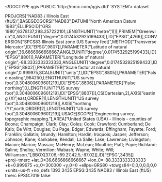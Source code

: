 <!DOCTYPE qgis PUBLIC 'http://mrcc.com/qgis.dtd' 'SYSTEM'>
<qgis version="3.32.3-Lima">
  <identifier></identifier>
  <parentidentifier></parentidentifier>
  <language></language>
  <type>dataset</type>
  <title></title>
  <abstract></abstract>
  <contact>
    <name></name>
    <organization></organization>
    <position></position>
    <voice></voice>
    <fax></fax>
    <email></email>
    <role></role>
  </contact>
  <links/>
  <dates/>
  <fees></fees>
  <encoding></encoding>
  <crs>
    <spatialrefsys nativeFormat="Wkt">
      <wkt>PROJCRS["NAD83 / Illinois East (ftUS)",BASEGEOGCRS["NAD83",DATUM["North American Datum 1983",ELLIPSOID["GRS 1980",6378137,298.257222101,LENGTHUNIT["metre",1]]],PRIMEM["Greenwich",0,ANGLEUNIT["degree",0.0174532925199433]],ID["EPSG",4269]],CONVERSION["SPCS83 Illinois East zone (US Survey feet)",METHOD["Transverse Mercator",ID["EPSG",9807]],PARAMETER["Latitude of natural origin",36.6666666666667,ANGLEUNIT["degree",0.0174532925199433],ID["EPSG",8801]],PARAMETER["Longitude of natural origin",-88.3333333333333,ANGLEUNIT["degree",0.0174532925199433],ID["EPSG",8802]],PARAMETER["Scale factor at natural origin",0.999975,SCALEUNIT["unity",1],ID["EPSG",8805]],PARAMETER["False easting",984250,LENGTHUNIT["US survey foot",0.304800609601219],ID["EPSG",8806]],PARAMETER["False northing",0,LENGTHUNIT["US survey foot",0.304800609601219],ID["EPSG",8807]]],CS[Cartesian,2],AXIS["easting (X)",east,ORDER[1],LENGTHUNIT["US survey foot",0.304800609601219]],AXIS["northing (Y)",north,ORDER[2],LENGTHUNIT["US survey foot",0.304800609601219]],USAGE[SCOPE["Engineering survey, topographic mapping."],AREA["United States (USA) - Illinois - counties of Boone; Champaign; Clark; Clay; Coles; Cook; Crawford; Cumberland; De Kalb; De Witt; Douglas; Du Page; Edgar; Edwards; Effingham; Fayette; Ford; Franklin; Gallatin; Grundy; Hamilton; Hardin; Iroquois; Jasper; Jefferson; Johnson; Kane; Kankakee; Kendall; La Salle; Lake; Lawrence; Livingston; Macon; Marion; Massac; McHenry; McLean; Moultrie; Piatt; Pope; Richland; Saline; Shelby; Vermilion; Wabash; Wayne; White; Will; Williamson."],BBOX[37.06,-89.27,42.5,-87.02]],ID["EPSG",3435]]</wkt>
      <proj4>+proj=tmerc +lat_0=36.6666666666667 +lon_0=-88.3333333333333 +k=0.999975 +x_0=300000 +y_0=0 +ellps=GRS80 +towgs84=0,0,0,0,0,0,0 +units=us-ft +no_defs</proj4>
      <srsid>1393</srsid>
      <srid>3435</srid>
      <authid>EPSG:3435</authid>
      <description>NAD83 / Illinois East (ftUS)</description>
      <projectionacronym>tmerc</projectionacronym>
      <ellipsoidacronym>EPSG:7019</ellipsoidacronym>
      <geographicflag>false</geographicflag>
    </spatialrefsys>
  </crs>
  <extent>
    <spatial dimensions="2" miny="0" maxz="0" maxy="0" minz="0" crs="EPSG:3435" maxx="0" minx="0"/>
    <temporal>
      <period>
        <start></start>
        <end></end>
      </period>
    </temporal>
  </extent>
</qgis>

